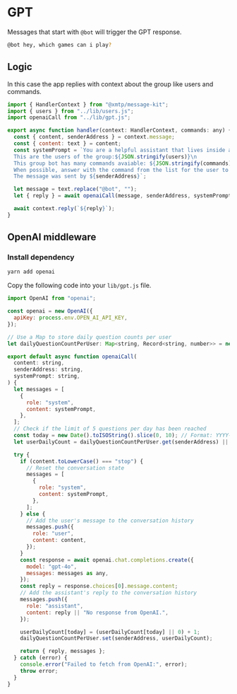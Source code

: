 # GPT

Messages that start with `@bot` will trigger the GPT response.

```bash [cmd]
@bot hey, which games can i play?
```

## Logic

In this case the app replies with context about the group like users and commands.

```jsx [src/handler/gpt.ts]
import { HandlerContext } from "@xmtp/message-kit";
import { users } from "../lib/users.js";
import openaiCall from "../lib/gpt.js";

export async function handler(context: HandlerContext, commands: any) {
  const { content, senderAddress } = context.message;
  const { content: text } = content;
  const systemPrompt = `You are a helpful assistant that lives inside a web3 messaging group.\n
  This are the users of the group:${JSON.stringify(users)}\n
  This group bot has many commands avaiable: ${JSON.stringify(commands)}\n
  When possible, answer with the command from the list for the user to perform. put this command in a new line\n
  The message was sent by ${senderAddress}`;

  let message = text.replace("@bot", "");
  let { reply } = await openaiCall(message, senderAddress, systemPrompt);

  await context.reply(`${reply}`);
}
```

## OpenAI middleware

### Install dependency

```bash [cmd]
yarn add openai
```

Copy the following code into your `lib/gpt.js` file.

```jsx [src/lib/gpt.js]
import OpenAI from "openai";

const openai = new OpenAI({
  apiKey: process.env.OPEN_AI_API_KEY,
});

// Use a Map to store daily question counts per user
let dailyQuestionCountPerUser: Map<string, Record<string, number>> = new Map();

export default async function openaiCall(
  content: string,
  senderAddress: string,
  systemPrompt: string,
) {
  let messages = [
    {
      role: "system",
      content: systemPrompt,
    },
  ];
  // Check if the limit of 5 questions per day has been reached
  const today = new Date().toISOString().slice(0, 10); // Format: YYYY-MM-DD
  let userDailyCount = dailyQuestionCountPerUser.get(senderAddress) || {};

  try {
    if (content.toLowerCase() === "stop") {
      // Reset the conversation state
      messages = [
        {
          role: "system",
          content: systemPrompt,
        },
      ];
    } else {
      // Add the user's message to the conversation history
      messages.push({
        role: "user",
        content: content,
      });
    }
    const response = await openai.chat.completions.create({
      model: "gpt-4o",
      messages: messages as any,
    });
    const reply = response.choices[0].message.content;
    // Add the assistant's reply to the conversation history
    messages.push({
      role: "assistant",
      content: reply || "No response from OpenAI.",
    });

    userDailyCount[today] = (userDailyCount[today] || 0) + 1;
    dailyQuestionCountPerUser.set(senderAddress, userDailyCount);

    return { reply, messages };
  } catch (error) {
    console.error("Failed to fetch from OpenAI:", error);
    throw error;
  }
}
```
